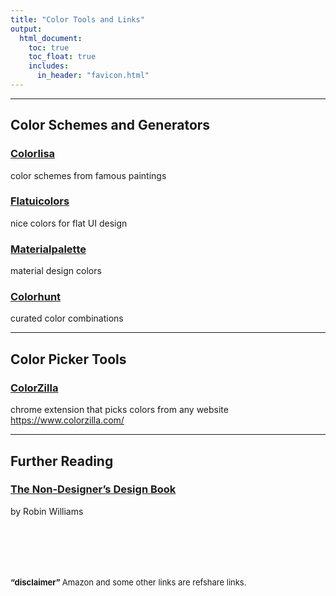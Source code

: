 ```yaml
---
title: "Color Tools and Links"
output:
  html_document:
    toc: true  
    toc_float: true
    includes:
      in_header: "favicon.html"
---
```


<hr>

## Color Schemes and Generators

### <a href="http://colorlisa.com/" target="_blank">Colorlisa</a>  

color schemes from famous paintings 

### <a href="https://flatuicolors.com/" target="_blank">Flatuicolors</a> 

nice colors for flat UI design 

### <a href="https://www.materialpalette.com" target="_blank">Materialpalette</a>
material design colors 

### <a href="https://colorhunt.co/" target="_blank">Colorhunt </a>

curated color combinations 

---

## Color Picker Tools

### <a href="https://www.colorzilla.com/" target="_blank">ColorZilla</a>

chrome extension that picks colors from any website <a href="https://www.colorzilla.com/" target="_blank">https://www.colorzilla.com/</a>

---

## Further Reading

### <a href="https://amzn.to/35Lxqte" target="_blank">The Non-Designer's Design Book</a>
by Robin Williams 



<br><br>
---
<font size="2"><b> "disclaimer" </b> Amazon and some other links are refshare links.</font>

